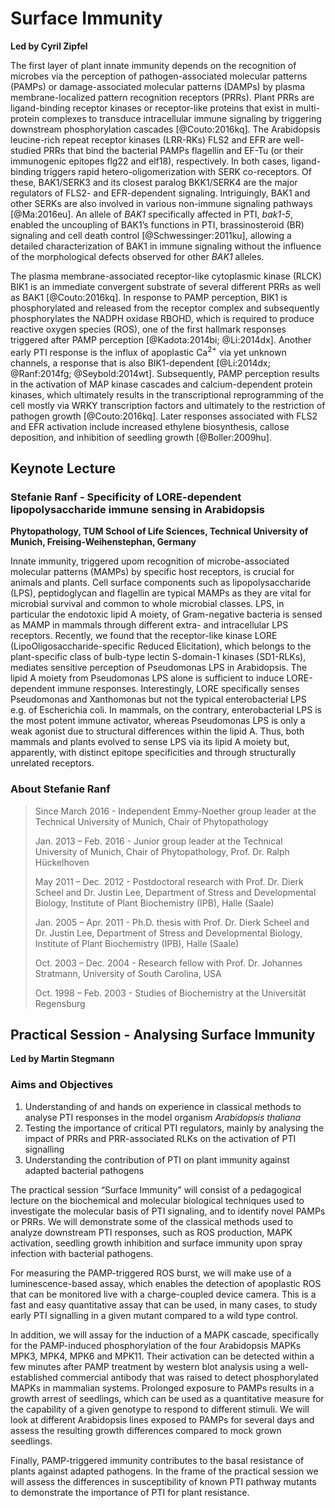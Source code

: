 # Surface Immunity {-}

**Led by Cyril Zipfel**

The first layer of plant innate immunity depends on the recognition of microbes via the perception of pathogen-associated molecular patterns (PAMPs) or damage-associated molecular patterns (DAMPs) by plasma membrane-localized pattern recognition receptors (PRRs). Plant PRRs are ligand-binding receptor kinases or receptor-like proteins that exist in multi-protein complexes to transduce intracellular immune signaling by triggering downstream phosphorylation cascades [@Couto:2016kq]. The Arabidopsis leucine-rich repeat receptor kinases (LRR-RKs) FLS2 and EFR are well-studied PRRs that bind the bacterial PAMPs flagellin and EF-Tu (or their immunogenic epitopes flg22 and elf18), respectively. In both cases, ligand-binding triggers rapid hetero-oligomerization with SERK co-receptors. Of these, BAK1/SERK3 and its closest paralog BKK1/SERK4 are the major regulators of FLS2- and EFR-dependent signaling. Intriguingly, BAK1 and other SERKs are also involved in various non-immune signaling pathways [@Ma:2016eu]. An allele of _BAK1_ specifically affected in PTI, _bak1-5_, enabled the uncoupling of BAK1’s functions in PTI, brassinosteroid (BR) signaling and cell death control [@Schwessinger:2011ku], allowing a detailed characterization of BAK1 in immune signaling without the influence of the morphological defects observed for other _BAK1_ alleles.

The plasma membrane-associated receptor-like cytoplasmic kinase (RLCK) BIK1 is an immediate convergent substrate of several different PRRs as well as BAK1 [@Couto:2016kq]. In response to PAMP perception, BIK1 is phosphorylated and released from the receptor complex and subsequently phosphorylates the NADPH oxidase RBOHD, which is required to produce reactive oxygen species (ROS), one of the first hallmark responses triggered after PAMP perception [@Kadota:2014bi; @Li:2014dx]. Another early PTI response is the influx of apoplastic Ca^2+^ via yet unknown channels, a response that is also BIK1-dependent [@Li:2014dx; @Ranf:2014fg; @Seybold:2014wt]. Subsequently, PAMP perception results in the activation of MAP kinase cascades and calcium-dependent protein kinases, which ultimately results in the transcriptional reprogramming of the cell mostly via WRKY transcription factors and ultimately to the restriction of pathogen growth [@Couto:2016kq]. Later responses associated with FLS2 and EFR activation include increased ethylene biosynthesis, callose deposition, and inhibition of seedling growth [@Boller:2009hu].

## Keynote Lecture {-}

### Stefanie Ranf - Specificity of LORE-dependent lipopolysaccharide immune sensing in Arabidopsis {-}
**Phytopathology, TUM School of Life Sciences, Technical University of Munich, Freising-Weihenstephan, Germany**

Innate immunity, triggered upom recognition of microbe-associated molecular patterns (MAMPs) by specific host receptors, is crucial for animals and plants. Cell surface components such as lipopolysaccharide (LPS), peptidoglycan and flagellin are typical MAMPs as they are vital for microbial survival and common to whole microbial classes. LPS, in particular the endotoxic lipid A moiety, of Gram-negative bacteria is sensed as MAMP in mammals through different extra- and intracellular LPS receptors. Recently, we found that the receptor-like kinase LORE (LipoOligosaccharide-specific Reduced Elicitation), which belongs to the plant-specific class of bulb-type lectin S-domain-1 kinases (SD1-RLKs), mediates sensitive perception of Pseudomonas LPS in Arabidopsis. The lipid A moiety from Pseudomonas LPS alone is sufficient to induce LORE-dependent immune responses.
Interestingly, LORE specifically senses Pseudomonas and Xanthomonas but not the typical enterobacterial LPS e.g. of Escherichia coli. In mammals, on the contrary, enterobacterial LPS is the most potent immune activator, whereas Pseudomonas LPS is only a weak agonist due to structural differences within the lipid A. Thus, both mammals and plants evolved to sense LPS via its lipid A moiety but, apparently, with distinct epitope specificities and through structurally unrelated receptors. 


### About Stefanie Ranf {-}

> Since March 2016 - Independent Emmy-Noether group leader at the Technical University of Munich, Chair of Phytopathology
>
> Jan. 2013 – Feb. 2016 - Junior group leader at the Technical University of Munich, Chair of Phytopathology, Prof. Dr. Ralph Hückelhoven
>
> May 2011 – Dec. 2012 - Postdoctoral research with Prof. Dr. Dierk Scheel and Dr. Justin Lee, Department of Stress and Developmental Biology, Institute of Plant Biochemistry (IPB), Halle (Saale)
>
> Jan. 2005 – Apr. 2011 - Ph.D. thesis with Prof. Dr. Dierk Scheel and Dr. Justin Lee, Department of Stress and Developmental Biology, Institute of Plant Biochemistry (IPB), Halle (Saale)
>
> Oct. 2003 – Dec. 2004 - Research fellow with Prof. Dr. Johannes Stratmann, University of South Carolina, USA
>
> Oct. 1998 – Feb. 2003 - Studies of Biochemistry at the Universität Regensburg 

\newpage

## Practical Session - Analysing Surface Immunity {-}

**Led by Martin Stegmann**

### Aims and Objectives {-}

1. Understanding of and hands on experience in classical methods to analyse PTI responses in the model organism _Arabidopsis thaliana_
2. Testing the importance of critical PTI regulators, mainly by analysing the impact of PRRs and PRR-associated RLKs on the activation of PTI signalling 
3. Understanding the contribution of PTI on plant immunity against adapted bacterial pathogens

The practical session “Surface Immunity” will consist of a pedagogical lecture on the biochemical and molecular biological techniques used to investigate the molecular basis of PTI signaling, and to identify novel PAMPs or PRRs. We will demonstrate some of the classical methods used to analyze downstream PTI responses, such as ROS production, MAPK activation, seedling growth inhibition and surface immunity upon spray infection with bacterial pathogens.

For measuring the PAMP-triggered ROS burst, we will make use of a luminescence-based assay, which enables the detection of apoplastic ROS that can be monitored live with a charge-coupled device camera. This is a fast and easy quantitative assay that can be used, in many cases, to study early PTI signalling in a given mutant compared to a wild type control.

In addition, we will assay for the induction of a MAPK cascade, specifically for the PAMP-induced phosphorylation of the four Arabidopsis MAPKs MPK3, MPK4, MPK6 and MPK11. Their activation can be detected within a few minutes after PAMP treatment by western blot analysis using a well-established commercial antibody that was raised to detect phosphorylated MAPKs in mammalian systems.
Prolonged exposure to PAMPs results in a growth arrest of seedlings, which can be used as a quantitative measure for the capability of a given genotype to respond to different stimuli. We will look at different Arabidopsis lines exposed to PAMPs for several days and assess the resulting growth differences compared to mock grown seedlings.

Finally, PAMP-triggered immunity contributes to the basal resistance of plants against adapted pathogens. In the frame of the practical session we will assess the differences in susceptibility of known PTI pathway mutants to demonstrate the importance of PTI for plant resistance.
